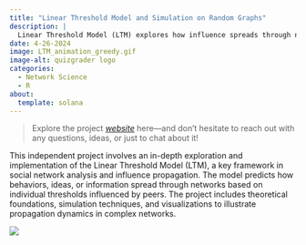 ```yaml
---
title: "Linear Threshold Model and Simulation on Random Graphs"
description: |
  Linear Threshold Model (LTM) explores how influence spreads through networks, mapping out who adopts ideas and when.
date: 4-26-2024
image: LTM_animation_greedy.gif
image-alt: quizgrader logo
categories:
  - Network Science
  - R
about:
  template: solana
---
```


> Explore the project [*website*](https://wx-zhu.github.io/LinearThresholdModel/) here—and don't hesitate to reach out with any questions, ideas, or just to chat about it!

This independent project involves an in-depth exploration and implementation of the Linear Threshold Model (LTM), a key framework in social network analysis and influence propagation. The model predicts how behaviors, ideas, or information spread through networks based on individual thresholds influenced by peers. The project includes theoretical foundations, simulation techniques, and visualizations to illustrate propagation dynamics in complex networks.

![](LTM_t.jpg)





